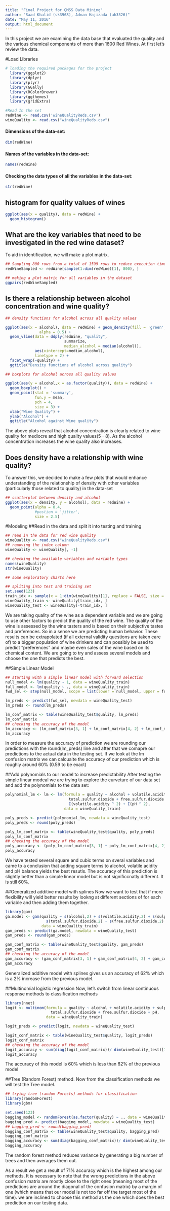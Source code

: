 ---
title: "Final Project for QMSS Data Mining"
author: "Saad Khalid (sk3968), Adnan Hajizada (ah3326)"
date: "May 11, 2016"
output: html_document
---

In this project we are examining the data base that evaluated the quality and the various chemical components of more than 1600 Red Wines. At first let's review the data.

#Load Libraries
```{r}
# loading the required packages for the project
  library(ggplot2)
  library(dplyr)
  library(plyr)
  library(GGally)
  library(RColorBrewer)
  library(ggthemes)
  library(gridExtra)

#Read In the set
redWine <- read.csv('wineQualityReds.csv')
wineQuality <- read.csv("wineQualityReds.csv")

```


#### Dimensions of the data-set:
```{r, echo = FALSE}
dim(redWine)
```

#### Names of the variables in the data-set:
```{r, echo = FALSE}
names(redWine)
```

#### Checking the data types of all the variables in the data-set:
```{r, echo = FALSE}
str(redWine)
```

## histogram for quality values of wines
```{r, echo=FALSE}

ggplot(aes(x = quality), data = redWine) +
  geom_histogram()
```

## What are the key variables that need to be investigated in the red wine dataset?
To aid in identification, we will make a plot matrix.
```{r, eval=TRUE, warning=FALSE, message=FALSE, fig.height= 12, fig.width= 12, echo=FALSE}
## Sampling 800 rows from a total of 1599 rows to reduce execution time for the multiplot
redWineSampled <- redWine[sample(1:dim(redWine)[1], 800), ]

## making a plot matric for all variables in the dataset
ggpairs(redWineSampled)
```

## Is there a relationship between alcohol concentration and wine quality?
```{r, echo=FALSE}
## density functions for alcohol across all quality values

ggplot(aes(x = alcohol), data = redWine) + geom_density(fill = 'green', 
               alpha = 0.5) + 
  geom_vline(data = ddply(redWine, "quality", 
                          summarize, 
                          median_alcohol = median(alcohol)), 
             aes(xintercept=median_alcohol),
             linetype = 2) +
  facet_wrap(~quality) +
  ggtitle("Density functions of alcohol across quality")

## boxplots for alcohol across all quality values

ggplot(aes(y = alcohol,x = as.factor(quality)), data = redWine) + 
  geom_boxplot() + 
  geom_point(stat = 'summary', 
             fun.y = mean, 
             pch = 4, 
             size = 3) + 
  xlab("Wine Quality") + 
  ylab("Alcohol") + 
  ggtitle("Alcohol against Wine quality")
```
The above plots reveal that alcohol concentration is clearly related to wine quality for mediocre and high quality values(5 - 8). As the alcohol concentration increases the wine quality also increases.

## Does density have a relationship with wine quality?
To answer this, we decided to make a few plots that would enhance understanding of the relationship of density with other variables (particularly those related to quality) in the data-set

```{r, echo=FALSE}
## scatterplot between density and alcohol
ggplot(aes(x = density, y = alcohol), data = redWine) +
  geom_point(alpha = 0.4, 
             #postion = 'jitter', 
             size = 2.5)
```
 



#Modeling
##Read in the data and split it into testing and training
```{r}
## read in the data for red wine quality
wineQuality <- read.csv("wineQualityReds.csv")
## removing the index column
wineQuality <- wineQuality[, -1]

## checking the available variables and variable types
names(wineQuality)
str(wineQuality)

## some exploratory charts here

## spliting into test and training set 
set.seed(123)
train_idx <- sample(x = 1:dim(wineQuality)[1], replace = FALSE, size = 1000)
wineQuality_train <- wineQuality[train_idx, ]
wineQuality_test <- wineQuality[-train_idx, ]
```

We are taking quality of the wine as a dependent variable and we are going to use other factors to predict the quality of the red wine. The quality of the wine is assessed by the wine tasters and is based on their subjective tastes and preferences. So in a sense we are predicting human behavior. These results can be extrapolated (if all external validity questions are taken care of) to a bigger population of wine drinkers and can possibly be used to predict "preferences" and maybe even sales of the wine based on its chemical content.
We are going to try and assess several models and choose the one that predicts the best.

##Simple Linear Model
```{r}
## starting with a simple linear model with forward selection 
null_model <- lm(quality ~ 1, data = wineQuality_train)
full_model <- lm(quality ~ ., data = wineQuality_train)
fwd_sel <- step(null_model, scope = list(lower = null_model, upper = full_model), direction = "forward")

lm_preds <- predict(fwd_sel, newdata = wineQuality_test)
lm_preds <- round(lm_preds)

lm_conf_matrix <- table(wineQuality_test$quality, lm_preds)
lm_conf_matrix
## checking the accuracy of the model 
lm_accuracy <- (lm_conf_matrix[3, 1] + lm_conf_matrix[4, 2] + lm_conf_matrix[5, 3])/ dim(wineQuality_test)[1]
lm_accuracy
```
In order to measure the accuracy of prediction we are rounding our predictions with the
round(lm_preds)
line and after that we comapre our predictions to the actual data in the testing set. If we look at the lm confusion matrix we can calcualte the accuracy of our prediction which is roughly around 60% (0.59 to be exact)

##Add polynomials to our model to increase predictability
After testing the simple linear modeal we are trying to explore the curveture of our data set and add the polynomials to the data set:
```{r}
polynomial_lm <- lm <- lm(formula = quality ~ alcohol + volatile.acidity + sulphates + chlorides + 
                            total.sulfur.dioxide + free.sulfur.dioxide + pH + I(alcohol ^ 2) + 
                            I(volatile.acidity ^ 2) + I(pH ^ 2), 
                          data = wineQuality_train)

poly_preds <- predict(polynomial_lm, newdata = wineQuality_test)
poly_preds <- round(poly_preds)

poly_lm_conf_matrix <- table(wineQuality_test$quality, poly_preds)
poly_lm_conf_matrix
## checking the accuracy of the model 
poly_accuracy <- (poly_lm_conf_matrix[3, 1] + poly_lm_conf_matrix[4, 2] + poly_lm_conf_matrix[5, 3])/ dim(wineQuality_test)[1]
poly_accuracy
```
We have tested several square and cubic terms on sveral variables and came to a conclusion that adding square terms to alcohol, volatile acidity and pH balance yields the best resutls.
The accuracy of this prediction is slightly better than a simple linear model but is not significcnatly different. It is still 60%. 

##Generalized additive model with splines
Now we want to test that if more flexibility will yield better results by lookng at different sections of for each variable and then adding them together.
```{r}
library(gam)
ga.model <- gam(quality ~ s(alcohol,2) + s(volatile.acidity,2) + s(sulphates,2) + s(chlorides,2) + 
                  s(total.sulfur.dioxide,2) + s(free.sulfur.dioxide,2) + s(pH,2), 
                data = wineQuality_train)
gam_preds <- predict(ga.model, newdata = wineQuality_test)
gam_preds <- round(gam_preds)

gam_conf_matrix <- table(wineQuality_test$quality, gam_preds)
gam_conf_matrix
## checking the accuracy of the model 
gam_accuracy <- (gam_conf_matrix[3, 1] + gam_conf_matrix[4, 2] + gam_conf_matrix[5, 3])/ dim(wineQuality_test)[1]
gam_accuracy
```
Generalized additive model with splines gives us an accuracy of 62% which is a 2% increase from the previous model.

##Multinomial logistic regression
Now, let's switch from linear continuous response methods to classification methods
```{r}
library(nnet)
logit <- multinom(formula = quality ~ alcohol + volatile.acidity + sulphates + chlorides + 
                    total.sulfur.dioxide + free.sulfur.dioxide + pH, 
                  data = wineQuality_train)

logit_preds <- predict(logit, newdata = wineQuality_test)

logit_conf_matrix <- table(wineQuality_test$quality, logit_preds)
logit_conf_matrix
## checking the accuracy of the model 
logit_accuracy <- sum(diag(logit_conf_matrix))/ dim(wineQuality_test)[1]
logit_accuracy
```
The accuracy of this model is 60% which is less than 62% of the previous model


##Tree (Random Forest) method.
Now from the classification methods we will test the Tree model.
```{r}
## trying tree (random Forests) methods for classification
library(randomForest)
library(gbm)

set.seed(123)
bagging_model <- randomForest(as.factor(quality) ~ ., data = wineQuality_train, ntree = 500, mtry = 4)
bagging_pred <- predict(bagging_model, newdata = wineQuality_test)
## bagging_pred <- round(bagging_pred)
bagging_conf_matrix <- table(wineQuality_test$quality, bagging_pred)
bagging_conf_matrix
bagging_accuracy <- sum(diag(bagging_conf_matrix))/ dim(wineQuality_test)[1]
bagging_accuracy
```
The random forest method  reduces variance by generating a big number of trees and then averages them out. 

As a result we get a result of 71% accuracy which is the highest among our methods. It is necessary to note that the wrong predictions in the above confusion matrix are mostly close to the right ones (meaning most of the predictions are around the diagonal of the confusion matrix) by a margin of one (which means that our model is not too far off the target most of the time). we are inclined to choose this method as the one which does the best prediction on our testing data.   
